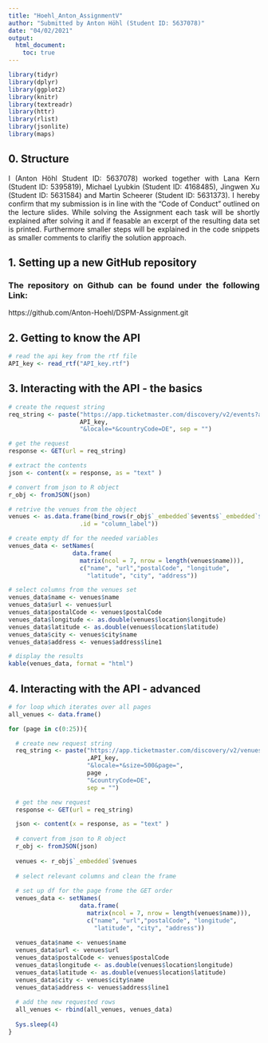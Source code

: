 ```yaml
---
title: "Hoehl_Anton_AssignmentV"
author: "Submitted by Anton Höhl (Student ID: 5637078)"
date: "04/02/2021"
output: 
  html_document:
    toc: true
---
```


<style>
body {
text-align: justify}
</style>

```r

library(tidyr)
library(dplyr)
library(ggplot2)
library(knitr)
library(textreadr)
library(httr)
library(rlist)
library(jsonlite)
library(maps)
```

## 0. Structure 

I (Anton Höhl Student ID: 5637078) worked together with Lana Kern (Student ID: 5395819), Michael Lyubkin (Student ID: 4168485), Jingwen Xu (Student ID: 5631584) and Martin Scheerer (Student ID: 5631373). I hereby confirm that my submission is in line with the "Code of Conduct" outlined on the lecture slides. While solving the Assignment each task will be shortly explained after solving it and if feasable an excerpt of the resulting data set is printed. Furthermore smaller steps will be explained in the code snippets as smaller comments to clarifiy the solution approach.  


## 1. Setting up a new GitHub repository

### The repository on Github can be found under the following Link: 
https://github.com/Anton-Hoehl/DSPM-Assignment.git


## 2. Getting to know the API

```r
# read the api key from the rtf file
API_key <- read_rtf("API_key.rtf")

```


## 3. Interacting with the API - the basics

```r
# create the request string
req_string <- paste("https://app.ticketmaster.com/discovery/v2/events?apikey=",
                    API_key,
                    "&locale=*&countryCode=DE", sep = "")

# get the request
response <- GET(url = req_string)
```


```r

# extract the contents
json <- content(x = response, as = "text" )

# convert from json to R object
r_obj <- fromJSON(json)

# retrive the venues from the object
venues <- as.data.frame(bind_rows(r_obj$`_embedded`$events$`_embedded`$venues,
                    .id = "column_label"))

# create empty df for the needed variables
venues_data <- setNames(
                  data.frame(
                    matrix(ncol = 7, nrow = length(venues$name))), 
                    c("name", "url","postalCode", "longitude",
                      "latitude", "city", "address"))

# select columns from the venues set   
venues_data$name <- venues$name
venues_data$url <- venues$url
venues_data$postalCode <- venues$postalCode
venues_data$longitude <- as.double(venues$location$longitude)
venues_data$latitude <- as.double(venues$location$latitude)
venues_data$city <- venues$city$name
venues_data$address <- venues$address$line1

# display the results
kable(venues_data, format = "html")
```

## 4. Interacting with the API - advanced

```r
# for loop which iterates over all pages 
all_venues <- data.frame()

for (page in c(0:25)){

  # create new request string
  req_string <- paste("https://app.ticketmaster.com/discovery/v2/venues?apikey="
                      ,API_key,
                      "&locale=*&size=500&page=", 
                      page ,
                      "&countryCode=DE",
                      sep = "")

  # get the new request
  response <- GET(url = req_string)

  json <- content(x = response, as = "text" )
  
  # convert from json to R object
  r_obj <- fromJSON(json)
  
  venues <- r_obj$`_embedded`$venues
  
  # select relevant columns and clean the frame 
  
  # set up df for the page frome the GET order
  venues_data <- setNames(
                    data.frame(
                      matrix(ncol = 7, nrow = length(venues$name))), 
                      c("name", "url","postalCode", "longitude",
                        "latitude", "city", "address"))
      
  venues_data$name <- venues$name
  venues_data$url <- venues$url
  venues_data$postalCode <- venues$postalCode
  venues_data$longitude <- as.double(venues$location$longitude)
  venues_data$latitude <- as.double(venues$location$latitude)
  venues_data$city <- venues$city$name
  venues_data$address <- venues$address$line1
  
  # add the new requested rows
  all_venues <- rbind(all_venues, venues_data)
  
  Sys.sleep(4)
}

```




